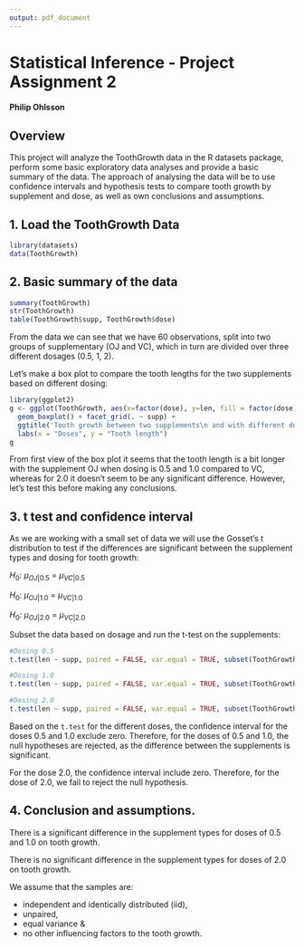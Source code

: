 ```yaml
---
output: pdf_document
---
```

# Statistical Inference - Project Assignment 2
#### Philip Ohlsson
## Overview
This project will analyze the ToothGrowth data in the R datasets package, perform some basic exploratory data analyses and provide a basic summary of the data.
The approach of analysing the data will be to use confidence intervals and hypothesis tests to compare tooth growth by supplement and dose, as well as own conclusions and assumptions.


## 1. Load the ToothGrowth Data
```r
library(datasets)
data(ToothGrowth)
```


## 2. Basic summary of the data
```r
summary(ToothGrowth)
str(ToothGrowth)
table(ToothGrowth$supp, ToothGrowth$dose)
```

From the data we can see that we have 60 observations, split into two groups of supplementary (OJ and VC), which in turn are divided over three different dosages (0.5, 1, 2).


Let's make a box plot to compare the tooth lengths for the two supplements based on different dosing:

```r
library(ggplot2)
g <- ggplot(ToothGrowth, aes(x=factor(dose), y=len, fill = factor(dose))) + 
  geom_boxplot() + facet_grid(. ~ supp) + 
  ggtitle('Tooth growth between two supplements\n and with different doses') +
  labs(x = "Doses", y = "Tooth length")
g
```

From first view of the box plot it seems that the tooth length is a bit longer with the supplement OJ when dosing is 0.5 and 1.0 compared to VC, whereas for 2.0 it doesn't seem to be any significant difference. However, let's test this before making any conclusions. 

## 3. t test and confidence interval

As we are working with a small set of data we will use the Gosset's t distribution to test if the differences are significant between the supplement types and dosing for tooth growth:  

$H_{0}$: $\mu_{OJ|0.5}$ = $\mu_{VC|0.5}$

$H_{0}$: $\mu_{OJ|1.0}$ = $\mu_{VC|1.0}$

$H_{0}$: $\mu_{OJ|2.0}$ = $\mu_{VC|2.0}$  
  


Subset the data based on dosage and run the t-test on the supplements: 
```r
#Dosing 0.5
t.test(len ~ supp, paired = FALSE, var.equal = TRUE, subset(ToothGrowth, dose == 0.5))

#Dosing 1.0
t.test(len ~ supp, paired = FALSE, var.equal = TRUE, subset(ToothGrowth, dose == 1.0))

#Dosing 2.0
t.test(len ~ supp, paired = FALSE, var.equal = TRUE, subset(ToothGrowth, dose == 2.0))

```

Based on the `t.test` for the different doses, the confidence interval for the doses 0.5 and 1.0 exclude zero. Therefore, for the doses of 0.5 and 1.0, the null hypotheses are rejected, as the difference between the supplements is significant. 

For the dose 2.0, the confidence interval include zero. Therefore, for the dose of 2.0, we fail to reject the null hypothesis. 

## 4. Conclusion and assumptions. 
There is a significant difference in the supplement types for doses of 0.5 and 1.0 on tooth growth. 
    
There is no significant difference in the supplement types for doses of 2.0 on tooth growth.  
  
  
  
We assume that the samples are:   

- independent and identically distributed (iid),
- unpaired,
- equal variance &
- no other influencing factors to the tooth growth.

